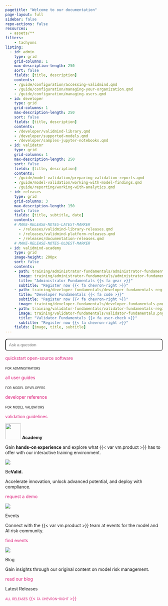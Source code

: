 ```yaml
---
pagetitle: "Welcome to our documentation"
page-layout: full
sidebar: false
repo-actions: false
resources:
  - assets/**
filters:
    - tachyons
listing:
  - id: admin
    type: grid
    grid-columns: 1
    max-description-length: 250
    sort: false
    fields: [title, description]
    contents:
    - /guide/configuration/accessing-validmind.qmd
    - /guide/configuration/managing-your-organization.qmd
    - /guide/configuration/managing-users.qmd
  - id: developer
    type: grid
    grid-columns: 1
    max-description-length: 250
    sort: false
    fields: [title, description]
    contents:
    - /developer/validmind-library.qmd
    - /developer/supported-models.qmd
    - /developer/samples-jupyter-notebooks.qmd
  - id: validator
    type: grid
    grid-columns: 1
    max-description-length: 250
    sort: false
    fields: [title, description]
    contents:
    - /guide/model-validation/preparing-validation-reports.qmd
    - /guide/model-validation/working-with-model-findings.qmd
    - /guide/reporting/working-with-analytics.qmd
  - id: releases
    type: grid
    grid-columns: 3
    max-description-length: 150
    sort: false
    fields: [title, subtitle, date]
    contents:
    # MAKE-RELEASE-NOTES-LATEST-MARKER
      - /releases/validmind-library-releases.qmd
      - /releases/validmind-platform-releases.qmd
      - /releases/documentation-releases.qmd
    # MAKE-RELEASE-NOTES-OLDEST-MARKER
  - id: validmind-academy
    type: grid
    image-height: 200px
    sort: false
    contents:
    - path: training/administrator-fundamentals/administrator-fundamentals-register.qmd
      image: training/administrator-fundamentals/administrator-fundamentals.png
      title: "Administrator Fundamentals {{< fa gear >}}"
      subtitle: "Register now {{< fa chevron-right >}}"
    - path: training/developer-fundamentals/developer-fundamentals-register.qmd
      title: "Developer Fundamentals {{< fa code >}}"
      subtitle: "Register now {{< fa chevron-right >}}"
      image: training/developer-fundamentals/developer-fundamentals.png
    - path: training/validator-fundamentals/validator-fundamentals-register.qmd
      image: training/validator-fundamentals/validator-fundamentals.png
      title: "Validator Fundamentals {{< fa user-check >}}"
      subtitle: "Register now {{< fa chevron-right >}}"
    fields: [image, title, subtitle]
---
```


```{=html}
<style>
a {
  color: #DE257E;
  text-decoration: none;
}

a:hover {
  /* color: #DE257E; */
  text-decoration: none;
}

.card:hover {
  border: 1px solid #083E44;
  background-color: #F9F9F9;
}

#searchbox {
  max-width: 100%;
  padding: 10px;
  border-radius: 8px;
  width: 100%;
  box-sizing: border-box;
}

#hits {
  display: none;
  overflow-y: auto;
  width: 100vw;
  max-width: 800px;
  max-height: 400px;
  margin: 20px auto;
  padding: 15px;
  background-color: #f9f9f9;
  border: 1px solid #ccc;
  border-radius: 8px;
}

#hits div {
  border-bottom: 1px solid #ccc; 
  border-radius: 4px;
  padding: 5px;
  margin-bottom: 5px;
}

#hits div:hover {
  background-color: #EAF8FA;   /* Light green background for the entire search result on hover */
}

#hits a strong {
  color: #083E44;
  text-decoration: none;
}

#hits a {
  color: #222425;
  text-decoration: none;
}

</style>
```

::: {.column-screen}

<!-- INTRO BANNER -->

:::: {.flex .flex-wrap .justify-around .hero}

::: {.w-10-ns}
<!-- FILLER COLUMN DO NOT REMOVE -->
:::

::: {.w-60-ns}

<!-- Add a search box to home page-->
<input id="searchbox" placeholder="Ask a question">
<div id="hits"></div>

<!-- Use Lunr.js as the search library -->
<script src="https://unpkg.com/lunr/lunr.js"></script>

<!-- Enable custom search functionality-->
<script src="scripts/validsearch.js"></script>

::: {.tc}
[quickstart](get-started/get-started.qmd){.button-pink .cta}
[open-source software](https://github.com/validmind/validmind-library/){.button-white .cta}

:::

:::

<!-- ::: {.w-40-ns}

::: {.image-container}
![](assets/img/platform-line-1.png)
![](assets/img/platform-line-2.png)
![](assets/img/platform-line-3.png)
![](assets/img/platform-line-4.png)
![](assets/img/platform-line-5.png)
:::

::: -->

::: {.w-10-ns}
<!-- FILLER COLUMN DO NOT REMOVE -->
:::

::::

:::

<!-- GET STARTED SECTION -->

::: {.column-screen}

:::: {.flex .flex-wrap .justify-around .get-started}

::: {.w-10-ns}
<!-- FILLER COLUMN DO NOT REMOVE -->
:::


::: {.w-25-ns .mb4}

:::: {.ba .b--black-10 .br3 .shadow-4 .bg-white .pt4 .pb3 .h-100 .grow .tc}

:::: {.ph4}

:::: {.navy .f4 .tl}
[for administrators]{.smallcaps}
::::

:::{#admin}
:::

[all user guides](guide/guides.qmd){.button-green .cta}


::::


:::: 

:::

::: {.w-25-ns .mb4}

:::: {.ba .b--black-10 .br3 .shadow-4 .bg-white .pt4 .pb3 .h-100 .grow .tc}

:::: {.ph4}

:::: {.navy .f4 .tl}
[for model developers]{.smallcaps}
::::

:::{#developer}
:::

[developer reference](/validmind/validmind.qmd){.button-green .cta}

::::

:::: 

:::

::: {.w-25-ns .mb4}

:::: {.ba .b--black-10 .br3 .shadow-4 .bg-white .pt4 .pb3 .h-100 .grow .tc}

:::: {.ph4}

:::: {.navy .f4 .tl}
[for model validators]{.smallcaps}
::::

:::{#validator}
:::

[validation guidelines](guide/model-validation/manage-validation-guidelines.qmd){.button-green .cta}

::::

:::: 

:::


::: {.w-10-ns}
<!-- FILLER COLUMN DO NOT REMOVE -->
:::

::::

:::

<!-- TRAINING SECTION -->

::: {.column-page}


:::: {.flex .flex-wrap .justify-around .training}


:::: {.f2}
![](logo.svg){height=50px} **Academy**
:::: 

:::: {.f4}
Gain **hands-on experience** and explore what {{< var vm.product >}} has to offer with our interactive training environment.
::::

::: {.w-100-ns .content-center .mt2}

:::{#validmind-academy}
:::

:::

::::

:::

<!-- OVERVIEW SECTION -->

::: {.column-screen}

:::: {.flex .flex-wrap .justify-around .overview}

::: {.w-10-ns}
<!-- FILLER COLUMN DO NOT REMOVE -->
:::

::: {.w-25-ns .mb4 .tc .ph2 .br3 .bg-washed-blue .pt4 .pb3 .ph4}

![](assets/img/icon-trust.svg)

:::: {.f3}
[Be]{.pink}**Valid.**
:::: 

:::: {.f4}
Accelerate innovation, unlock advanced potential, and deploy with compliance.
::::

[request a demo](https://validmind.com/contact/){.button-pink .cta}

:::

::: {.w-25-ns .mb4 .tc .ph2 .br3 .bg-washed-blue .pt4 .pb3 .ph4}

![](assets/img/icon-connect.svg)

:::: {.f3}
Events
:::: 

:::: {.f4}
Connect with the {{< var vm.product >}} team at events for the model and AI risk community.
::::

[find events](https://validmind.com/events/){.button-pink .cta}

:::

::: {.w-25-ns .mb4 .tc .ph2 .br3 .bg-washed-blue .pt4 .pb3 .ph4}

![](assets/img/icon-automate.svg)

:::: {.f3}
Blog
:::: 

:::: {.f4}
Gain insights through our original content on model risk management.
::::

[read our blog](https://validmind.com/blog/){.button-pink .cta}

:::


::: {.w-10-ns}
<!-- FILLER COLUMN DO NOT REMOVE -->
:::

::::

:::


<!-- RELEASES SECTION -->

::: {.column-screen}

:::: {.flex .flex-wrap .justify-around .releases}

::: {.w-10-ns}
<!-- FILLER COLUMN DO NOT REMOVE -->
:::

::: {.w-70-ns .mb4}

:::: {.flex .flex-wrap .justify-around}

::: {.w-70-ns}

:::: {.f2}
Latest Releases

::::

:::

::: {.w-30-ns .tr}
:::: {.f4}
[[all releases {{< fa chevron-right >}} ](releases/all-releases.qmd)]{.smallcaps}

:::

:::

::::

:::{#releases}
:::


:::

::: {.w-10-ns}
<!-- FILLER COLUMN DO NOT REMOVE -->
:::

::::

:::